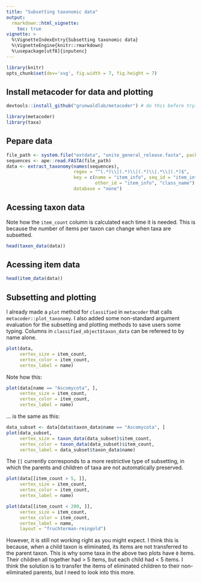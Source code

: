 ```yaml
---
title: "Subsetting taxonomic data"
output:
  rmarkdown::html_vignette:
    toc: true
vignette: >
  %\VignetteIndexEntry{Subsetting taxonomic data}
  %\VignetteEngine{knitr::rmarkdown}
  %\usepackage[utf8]{inputenc}
---
```


```r
library(knitr)
opts_chunk$set(dev='svg', fig.width = 7, fig.height = 7)
```


## Install metacoder for data and plotting

```r
devtools::install_github("grunwaldlab/metacoder") # do this before trying to knit
```

```r
library(metacoder)
library(taxa)
```


## Pepare data

```r
file_path <- system.file("extdata", "unite_general_release.fasta", package = "metacoder")
sequences <- ape::read.FASTA(file_path)
data <- extract_taxonomy(names(sequences),
                         regex = "^(.*)\\|(.*)\\|(.*)\\|.*\\|(.*)$",
                         key = c(name = "item_info", seq_id = "item_info",
                                 other_id = "item_info", "class_name"),
                         database = "none")
```

## Acessing taxon data

Note how the `item_count` column is calculated each time it is needed. 
This is because the number of items per taxon can change when taxa are subsetted.

```r
head(taxon_data(data))
```


## Acessing item data

```r
head(item_data(data))
```


## Subsetting and plotting

I already made a `plot` method for `classified` in `metacoder` that calls `metacoder::plot_taxonomy`.
I also added some non-standard argument evaluation for the subsetting and plotting methods to save users some typing.
Columns in `classified_object$taxon_data` can be refereed to by name alone.

```r
plot(data, 
     vertex_size = item_count,
     vertex_color = item_count,
     vertex_label = name)
```

Note how this: 

```r
plot(data[name == "Ascomycota", ],
     vertex_size = item_count,
     vertex_color = item_count,
     vertex_label = name)
```

... is the same as this:

```r
data_subset <- data[data$taxon_data$name == "Ascomycota", ]
plot(data_subset,
     vertex_size = taxon_data(data_subset)$item_count,
     vertex_color = taxon_data(data_subset)$item_count,
     vertex_label = data_subset$taxon_data$name)
```


The `[[` currently corresponds to a more restrictive type of subsetting, in which the parents and children of taxa are not automatically preserved.

```r
plot(data[[item_count > 5, ]],
     vertex_size = item_count,
     vertex_color = item_count,
     vertex_label = name)
```

```r
plot(data[[item_count < 200, ]],
     vertex_size = item_count,
     vertex_color = item_count,
     vertex_label = name,
     layout = "fruchterman-reingold")
```

However, it is still not working right as you might expect. 
I think this is because, when a child taxon is eliminated, its items are not transferred to the parent taxon.
This is why some taxa in the above two plots have `0` items.
Their children all together had > 5 items, but each child had < 5 items. 
I think the solution is to transfer the items of eliminated children to their non-eliminated parents, but I need to look into this more.
